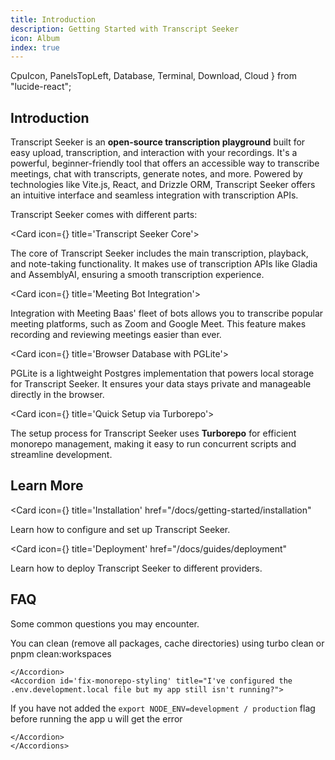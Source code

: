 ```yaml
---
title: Introduction
description: Getting Started with Transcript Seeker
icon: Album
index: true
---
```


  CpuIcon,
  PanelsTopLeft,
  Database,
  Terminal,
  Download,
  Cloud
} from "lucide-react";

## Introduction

Transcript Seeker is an **open-source transcription playground** built for easy upload, transcription, and interaction with your recordings. It's a powerful, beginner-friendly tool that offers an accessible way to transcribe meetings, chat with transcripts, generate notes, and more. Powered by technologies like Vite.js, React, and Drizzle ORM, Transcript Seeker offers an intuitive interface and seamless integration with transcription APIs.

Transcript Seeker comes with different parts:

<Cards>

<Card icon={<CpuIcon className="text-purple-300" />} title='Transcript Seeker Core'>

The core of Transcript Seeker includes the main transcription, playback, and note-taking functionality. It makes use of transcription APIs like Gladia and AssemblyAI, ensuring a smooth transcription experience.

</Card>

<Card icon={<PanelsTopLeft className="text-blue-300" />} title='Meeting Bot Integration'>

Integration with Meeting Baas' fleet of bots allows you to transcribe popular meeting platforms, such as Zoom and Google Meet. This feature makes recording and reviewing meetings easier than ever.

</Card>

<Card icon={<Database />} title='Browser Database with PGLite'>

PGLite is a lightweight Postgres implementation that powers local storage for Transcript Seeker. It ensures your data stays private and manageable directly in the browser.

</Card>

<Card icon={<Terminal />} title='Quick Setup via Turborepo'>

The setup process for Transcript Seeker uses **Turborepo** for efficient monorepo management, making it easy to run concurrent scripts and streamline development.

</Card>

</Cards>

## Learn More

<Cards>

<Card icon={<Download className="text-purple-300" />} title='Installation'     href="/docs/getting-started/installation"
>

Learn how to configure and set up Transcript Seeker.

</Card>


<Card icon={<Cloud className="text-purple-300" />} title='Deployment'     href="/docs/guides/deployment"
>

Learn how to deploy Transcript Seeker to different providers.

</Card>


</Cards>


## FAQ

Some common questions you may encounter.

<Accordions>
    <Accordion id='clean-workspace' title='How do I clean the workspaces?'>
You can clean (remove all packages, cache directories) using turbo clean or pnpm clean:workspaces

    </Accordion>
    <Accordion id='fix-monorepo-styling' title="I've configured the .env.development.local file but my app still isn't running?">

If you have not added the `export NODE_ENV=development / production` flag before running the app u will get the error

    </Accordion>
    </Accordions>